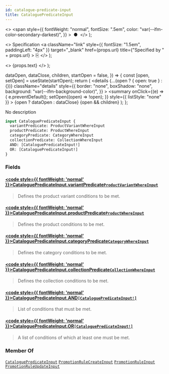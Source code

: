 ```yaml
---
id: catalogue-predicate-input
title: CataloguePredicateInput
---
```


  <>
    <span
      style={{
        fontWeight: "normal",
        fontSize: ".5em",
        color: "var(--ifm-color-secondary-darkest)",
      }}
    >
      &nbsp;●&nbsp;
    </span>
  </>
);

  <>
    Specification
    <a
      className="link"
      style={{ fontSize: "1.5em", paddingLeft: "4px" }}
      target="\_blank"
      href={props.url}
      title={"Specified by " + props.url}
    >
      ⎘
    </a>
  </>
);

  <>
    <span className={props.class}>{props.text}</span>
  </>
);


  dataOpen,
  dataClose,
  children,
  startOpen = false,
}) => {
  const [open, setOpen] = useState(startOpen);
  return (
    <details
      {...(open ? { open: true } : {})}
      className="details"
      style={{
        border: "none",
        boxShadow: "none",
        background: "var(--ifm-background-color)",
      }}
    >
      <summary
        onClick={(e) => {
          e.preventDefault();
          setOpen((open) => !open);
        }}
        style={{ listStyle: "none" }}
      >
        {open ? dataOpen : dataClose}
      </summary>
      {open && children}
    </details>
  );
};

No description

```graphql
input CataloguePredicateInput {
  variantPredicate: ProductVariantWhereInput
  productPredicate: ProductWhereInput
  categoryPredicate: CategoryWhereInput
  collectionPredicate: CollectionWhereInput
  AND: [CataloguePredicateInput!]
  OR: [CataloguePredicateInput!]
}
```

### Fields

#### [<code style={{ fontWeight: 'normal' }}>CataloguePredicateInput.<b>variantPredicate</b></code>](#)<Bullet />[`ProductVariantWhereInput`](../../../api-reference/products/inputs/product-variant-where-input) <Badge class="badge badge--secondary" text="input"/> <Badge class="badge badge--secondary" text="products"/>

> Defines the product variant conditions to be met.

#### [<code style={{ fontWeight: 'normal' }}>CataloguePredicateInput.<b>productPredicate</b></code>](#)<Bullet />[`ProductWhereInput`](../../../api-reference/products/inputs/product-where-input) <Badge class="badge badge--secondary" text="input"/> <Badge class="badge badge--secondary" text="products"/>

> Defines the product conditions to be met.

#### [<code style={{ fontWeight: 'normal' }}>CataloguePredicateInput.<b>categoryPredicate</b></code>](#)<Bullet />[`CategoryWhereInput`](../../../api-reference/products/inputs/category-where-input) <Badge class="badge badge--secondary" text="input"/> <Badge class="badge badge--secondary" text="products"/>

> Defines the category conditions to be met.

#### [<code style={{ fontWeight: 'normal' }}>CataloguePredicateInput.<b>collectionPredicate</b></code>](#)<Bullet />[`CollectionWhereInput`](../../../api-reference/products/inputs/collection-where-input) <Badge class="badge badge--secondary" text="input"/> <Badge class="badge badge--secondary" text="products"/>

> Defines the collection conditions to be met.

#### [<code style={{ fontWeight: 'normal' }}>CataloguePredicateInput.<b>AND</b></code>](#)<Bullet />[`[CataloguePredicateInput!]`](../../../api-reference/discounts/inputs/catalogue-predicate-input) <Badge class="badge badge--secondary" text="list"/> <Badge class="badge badge--secondary" text="input"/> <Badge class="badge badge--secondary" text="discounts"/>

> List of conditions that must be met.

#### [<code style={{ fontWeight: 'normal' }}>CataloguePredicateInput.<b>OR</b></code>](#)<Bullet />[`[CataloguePredicateInput!]`](../../../api-reference/discounts/inputs/catalogue-predicate-input) <Badge class="badge badge--secondary" text="list"/> <Badge class="badge badge--secondary" text="input"/> <Badge class="badge badge--secondary" text="discounts"/>

> A list of conditions of which at least one must be met.

### Member Of

[`CataloguePredicateInput`](../../../api-reference/discounts/inputs/catalogue-predicate-input) <Badge class="badge badge--secondary" text="input"/><Bullet />[`PromotionRuleCreateInput`](../../../api-reference/miscellaneous/inputs/promotion-rule-create-input) <Badge class="badge badge--secondary" text="input"/><Bullet />[`PromotionRuleInput`](../../../api-reference/discounts/inputs/promotion-rule-input) <Badge class="badge badge--secondary" text="input"/><Bullet />[`PromotionRuleUpdateInput`](../../../api-reference/miscellaneous/inputs/promotion-rule-update-input) <Badge class="badge badge--secondary" text="input"/>
